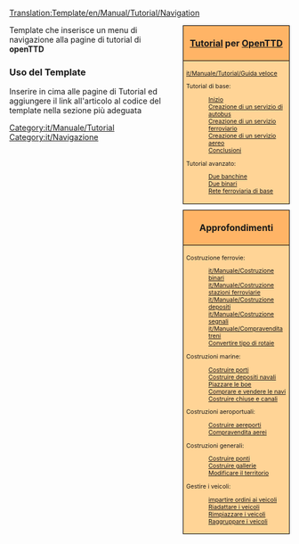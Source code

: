 <noinclude>[[Translation:Template/en/Manual/Tutorial/Navigation]]</noinclude><noinclude>{{it/Traduzione|Template:en/Manual/Tutorial/Navigation|70}}
</noinclude>
<div style="float:right; padding-left:12px; background:none;">
<div style="width:180px; border:1px solid #000000; background:#ffb466; padding:5px; -moz-border-radius-topleft:5px; -moz-border-radius-topright:5px; font-size: 12pt;">
<center><strong><font size="3"> [[it/Manuale/Tutorial/Tutorial|Tutorial]] per [[it/Manuale/Main Page|OpenTTD]]</font></strong></center>
</div>
<div style="width:180px;  border:1px solid black; border-top-width: 0px; background:#ffd496; padding:5px; font-size: 8pt;">
[[it/Manuale/Tutorial/Guida veloce]]

Tutorial di base:
:[[it/Manuale/Tutorial/Tutorial|Inizio]]
:[[it/Manuale/Tutorial/Autobus|Creazione di un servizio di autobus]]
:[[it/Manuale/Tutorial/Treni|Creazione di un servizio ferroviario]]
:[[it/Manuale/Tutorial/Aeroplani|Creazione di un servizio aereo]]
:[[it/Manuale/Tutorial/Conclusioni|Conclusioni]]
Tutorial avanzato:
:[[it/Manuale/Tutorial/Due banchine|Due banchine]]
:[[it/Manuale/Tutorial/Due binari|Due binari]]
:[[it/Manuale/Tutorial/Rete ferroviaria di base|Rete ferroviaria di base]]

</div>

<div style="width:180px; border:1px solid #000000; background:#ffb466; padding:5px; font-size: 12pt; margin-top: 10px;">
<center><strong><font size="3">Approfondimenti</font></strong></center>
</div>
<div style="width:180px;  border:1px solid black; border-top-width: 0px; background:#ffd496; padding:5px; -moz-border-radius-bottomleft:5px; -moz-border-radius-bottomright:8px; font-size: 8pt;">
<span style="font-weight:bold;">

Costruzione ferrovie:
:[[it/Manuale/Costruzione binari]]
:[[it/Manuale/Costruzione stazioni ferroviarie]]
:[[it/Manuale/Costruzione depositi]]
:[[it/Manuale/Costruzione segnali]]
:[[it/Manuale/Compravendita treni]]
:[[it/Manuale/Convertire rotaie|Convertire tipo di rotaie]]

<!--
  -- Do we need these sections? They are a repeat of the basic tutorial, for about 90%...
  --
 Costruzione strade:
:[[Costruire_strade/It|Costruire strade]]
:[[Costruire_stazioni/It|Building stations and loading bays]]
:[[Building road depots|Building depots]]
:[[Buying road vehicles|Buying &amp; selling road vehicles]]
-->

Costruzioni marine:
:[[it/Costruire porti|Costruire porti]]
:[[it/Costruire depositi navali|Costruire depositi navali]]
:[[it/Piazzare boe|Piazzare le boe]]
:[[it/Compare navi|Comprare e vendere le navi]]
:[[it/Costruire canali|Costruire chiuse e canali]]

Costruzioni aeroportuali:
:[[it/Manuale/Costruire aeroporti|Costruire aereporti]]
:[[it/Manuale/Compravendita aerei|Compravendita aerei]]

Costruzioni generali:
:[[it/Manuale/Costruire ponti|Costruire ponti]]
:[[it/Manuale/Costruire gallerie|Costruire gallerie]]
:[[it/Manuale/Modificare territorio|Modificare il territorio]]

Gestire i veicoli:
:[[it/Manuale/Ordini|impartire ordini ai veicoli]]
:[[it/Manuale/Riadattare|Riadattare i veicoli]]
:[[it/Manuale/Rimpiazzo veicoli|Rimpiazzare i veicoli]]
:[[it/Manuale/Gruppi veicoli|Raggruppare i veicoli]]

</span>
</div>
</div><includeonly>[[Category:it/Manuale/Tutorial]]</includeonly><noinclude>

Template che inserisce un menu di navigazione alla pagine di tutorial di '''openTTD'''

===Uso del Template===
Inserire {{it/S|it/Manuale/Tutorial/MenuT}} in cima alle pagine di Tutorial ed aggiungere il link all'articolo al codice del template nella sezione più adeguata

[[Category:it/Navigazione]]
</noinclude>